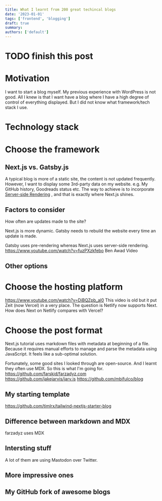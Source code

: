 ```yaml
---
title: What I learnt from 200 great techincal blogs
date: '2023-01-01'
tags: ['frontend', 'blogging']
draft: true
summary:
authors: ['default']
---
```


# TODO finish this post

# Motivation

I want to start a blog myself. My previous experience with WordPress is not good.
All I knew is that I want have a blog where I have a high degree of control of everything displayed.
But I did not know what framework/tech stack I use.

# Technology stack

# Choose the framework

## Next.js vs. Gatsby.js

A typical blog is more of a static site, the content is not updated frequently.
However, I want to display some 3rd-party data on my website. e.g. My GitHub history, Goodreads status etc.
The way to achieve is to incorporate [Server-side Rendering](TODO) , and that is exactly where Next.js shines.

## Factors to consider

How often are updates made to the site?

Next.js is more dynamic.
Gatsby needs to rebuild the website every time an update is made.

Gatsby uses pre-rendering whereas Next.js uses server-side rendering.
https://www.youtube.com/watch?v=fuzPXzkfebo Ben Awad Video

## Other options

# Choose the hosting platform

https://www.youtube.com/watch?v=DiBQZpb_al0
This video is old but it put Zeit (now Vercel) in a very place.
The question is Netlify now supports Next.
How does Next on Netlify compares with Vercel?

# Choose the post format

Next.js tutorial uses markdown files with metadata at beginning of a file.
Because it requires manual efforts to manage and parse the metadata using JavaScript. It feels like a sub-optimal solution.

Fortunately, some good sites I looked through are open-source. And I learnt they often use MDX.
So this is what I'm going for.
https://github.com/farskid/farzadyz.com
https://github.com/jakejarvis/jarv.is
https://github.com/mbifulco/blog

## My starting template

https://github.com/timlrx/tailwind-nextjs-starter-blog

## Difference between markdown and MDX

farzadyz uses MDX

## Intersting stuff

A lot of them are using Mastodon over Twitter.

## More impressive ones

## My GitHub fork of awesome blogs
